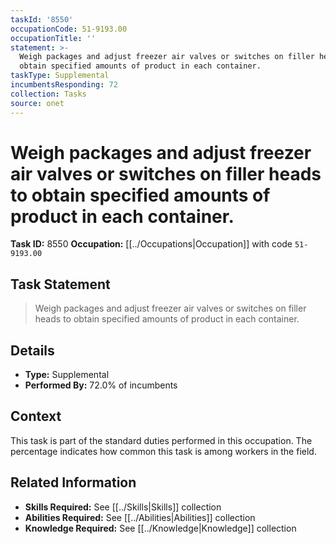 ```yaml
---
taskId: '8550'
occupationCode: 51-9193.00
occupationTitle: ''
statement: >-
  Weigh packages and adjust freezer air valves or switches on filler heads to
  obtain specified amounts of product in each container.
taskType: Supplemental
incumbentsResponding: 72
collection: Tasks
source: onet
---
```

# Weigh packages and adjust freezer air valves or switches on filler heads to obtain specified amounts of product in each container.

**Task ID:** 8550
**Occupation:** [[../Occupations|Occupation]] with code `51-9193.00`

## Task Statement

> Weigh packages and adjust freezer air valves or switches on filler heads to obtain specified amounts of product in each container.

## Details

- **Type:** Supplemental
- **Performed By:** 72.0% of incumbents

## Context

This task is part of the standard duties performed in this occupation. The percentage indicates how common this task is among workers in the field.

## Related Information

- **Skills Required:** See [[../Skills|Skills]] collection
- **Abilities Required:** See [[../Abilities|Abilities]] collection
- **Knowledge Required:** See [[../Knowledge|Knowledge]] collection

